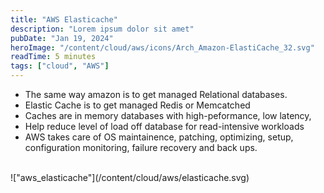 ```yaml
---
title: "AWS Elasticache"
description: "Lorem ipsum dolor sit amet"
pubDate: "Jan 19, 2024"
heroImage: "/content/cloud/aws/icons/Arch_Amazon-ElastiCache_32.svg"
readTime: 5 minutes
tags: ["cloud", "AWS"]
---
```



<Section
	link="elasticache-intro"
	title="What is Amazon Elasticache?"
	imageUrl="/content/cloud/aws/icons/Arch_Amazon-ElastiCache_32.svg"
/>

- The same way amazon is to get managed Relational databases.
- Elastic Cache is to get managed Redis or Memcatched
- Caches are in memory databases with high-peformance, low latency,
- Help reduce level of load off database for read-intensive workloads
- AWS takes care of OS maintainence, patching, optimizing, setup, configuration
  monitoring, failure recovery and back ups.

<br/>
!["aws_elasticache"](/content/cloud/aws/elasticache.svg)
<br/>

